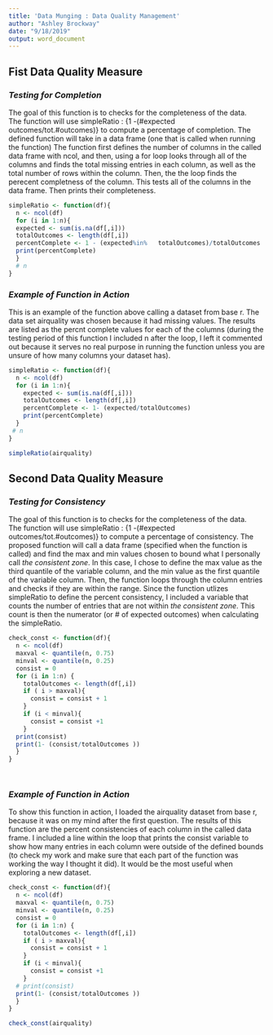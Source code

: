 ```yaml
---
title: 'Data Munging : Data Quality Management'
author: "Ashley Brockway"
date: "9/18/2019"
output: word_document
---
```




## __Fist Data Quality Measure__
### _Testing for Completion_

The goal of this function is to checks for the completeness of the data.  
The function will use simpleRatio : {1 -(#expected outcomes/tot.#outcomes)} to compute a percentage of completion. 
The defined function will take in a data frame (one that is called when running the function) The function first defines the number of columns in the called data frame with ncol, and then, using a for loop
looks through all of the columns and finds the total missing entries in each column, as well as the total number of rows within the column.
Then, the the loop finds the perecent completness of the column. This tests all of the columns in the data frame. Then 
prints their completeness. 
```r
simpleRatio <- function(df){
  n <- ncol(df)               
  for (i in 1:n){
  expected <- sum(is.na(df[,i]))
  totalOutcomes <- length(df[,i])
  percentComplete <- 1 - (expected%in%   totalOutcomes)/totalOutcomes
  print(percentComplete)
  }
  # n
}

```

### _Example of Function in Action_ 

 This is an example of the function above calling a dataset from base r. 
 The data set airquality was chosen because it had missing values. 
 The results are listed as the percnt complete values for each of the columns (during the testing period of this function I included n after the    loop, I left it commented out because it serves no real purpose in running the function unless you are unsure of how many columns your dataset 
 has).

```r
simpleRatio <- function(df){
  n <- ncol(df)
  for (i in 1:n){
    expected <- sum(is.na(df[,i]))
    totalOutcomes <- length(df[,i])
    percentComplete <- 1- (expected/totalOutcomes)
    print(percentComplete)
  }
 # n
}

simpleRatio(airquality)


```

## __Second Data Quality Measure__ 
### _Testing for Consistency_ 

The goal of this function is to checks for the completeness of the data.  
The function will use simpleRatio : {1 -(#expected outcomes/tot.#outcomes)} to compute a percentage of consistency. 
The proposed function will call a data frame (specified when the function is called) and find the max and min values chosen to bound what I personally call _the consistent zone_. In this case, I chose to define the max value as the third quantile of the variable column, and the min value as the first quantile of the variable column. Then, the function loops through the column entries and checks if they are within the range. Since the function utlizes simpleRatio to define the percent consistency, I included a variable that counts the number of entries that are not within _the consistent zone_. 
This count is then the numerator (or # of expected outcomes) when calculating the simpleRatio. 
```r

check_const <- function(df){
  n <- ncol(df)
  maxval <- quantile(n, 0.75)
  minval <- quantile(n, 0.25)
  consist = 0
  for (i in 1:n) {
    totalOutcomes <- length(df[,i])
    if ( i > maxval){
      consist = consist + 1 
    } 
    if (i < minval){
      consist = consist +1 
    }
  print(consist)
  print(1- (consist/totalOutcomes ))
  }
}




```

### _Example of Function in Action_

  To show this function in action, I loaded the airquality dataset from base r, because it was on my mind after the first question. 
  The results of this function are the percent consistencies of each column in the called data frame. I included a line within the loop that prints   the consist variable to show how many entries in each column were outside of the defined bounds (to check my work and make sure that each part of   the function was working the way I thought it did). It would be the most useful when exploring a new dataset.
```r

check_const <- function(df){
  n <- ncol(df)
  maxval <- quantile(n, 0.75)
  minval <- quantile(n, 0.25)
  consist = 0
  for (i in 1:n) {
    totalOutcomes <- length(df[,i])
    if ( i > maxval){
      consist = consist + 1 
    } 
    if (i < minval){
      consist = consist +1 
    }
  # print(consist)
  print(1- (consist/totalOutcomes ))
  }
}

check_const(airquality)


```